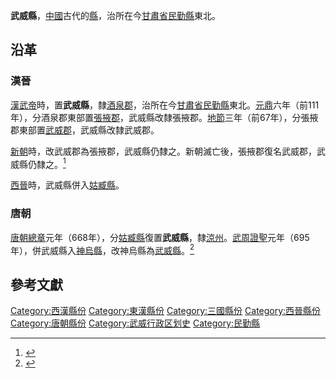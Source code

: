 {{Infobox Former Subdivision
|native_name = 
|conventional_long_name = 武威縣
|common_name = 武威縣
|subdivision = [[縣|縣]]
|nation = [[西漢|西漢]]至[[唐朝|唐朝]]
|year_start = 前2世紀
|event_start = 
|date_start = 
|event1 = 併入[[姑臧縣|姑臧縣]]
|year_event1 = 3世紀－668年
|year_end = 695年
|event_end = 
|date_end = 
|life_span = 前2世紀－3世紀<br /><br />668年－695年
|p1 = 姑臧縣
|s1 = 姑臧縣
|p2 = 姑臧縣
|s2 = 武威縣
|image_flag = 
|image_coat = 
|image_map = 
|image_map_caption = 
|capital = 
|common_languages       = 
|stat_year1             = 
|stat_area1             = 
|stat_pop1              = 
|today = {{CHN}}[[甘肅省|甘肅省]][[民勤縣|民勤縣]]
}}
'''武威縣'''，[[中國|中國]]古代的[[縣|縣]]，治所在今[[甘肅省|甘肅省]][[民勤縣|民勤縣]]東北。

==沿革==
===漢晉===
[[漢武帝|漢武帝]]時，置'''武威縣'''，隸[[酒泉郡|酒泉郡]]，治所在今[[甘肅省|甘肅省]][[民勤縣|民勤縣]]東北。[[元鼎|元鼎]]六年（前111年），分酒泉郡東部置[[張掖郡|張掖郡]]，武威縣改隸張掖郡。[[地節|地節]]三年（前67年），分張掖郡東部置[[武威郡|武威郡]]，武威縣改隸武威郡。

[[新朝|新朝]]時，改武威郡為張掖郡，武威縣仍隸之。新朝滅亡後，張掖郡復名武威郡，武威縣仍隸之。<ref>{{cite book|author=周振鹤、李晓杰、张莉|title=中国行政区划通史·秦漢卷|location=[[上海|上海]]|publisher=复旦大学出版社|year=2016年|page=}}</ref>

[[西晉|西晉]]時，武威縣併入[[姑臧縣|姑臧縣]]。

===唐朝===
[[唐朝|唐朝]][[總章|總章]]元年（668年），分[[姑臧縣|姑臧縣]]復置'''武威縣'''，隸[[涼州|涼州]]。[[武周|武周]][[證聖|證聖]]元年（695年），併武威縣入[[神烏縣|神烏縣]]，改神烏縣為[[武威縣|武威縣]]。<ref>{{cite book|author=郭聲波|title=中国行政区划通史·唐代卷|location=[[上海|上海]]|publisher=复旦大学出版社|year=2012年|page=第1024页}}</ref>

==參考文獻==
{{reflist|2}}

{{DEFAULTSORT:W}}
[[Category:西漢縣份|Category:西漢縣份]]
[[Category:東漢縣份|Category:東漢縣份]]
[[Category:三國縣份|Category:三國縣份]]
[[Category:西晉縣份|Category:西晉縣份]]
[[Category:唐朝縣份|Category:唐朝縣份]]
[[Category:武威行政区划史|Category:武威行政区划史]]
[[Category:民勤縣|Category:民勤縣]]